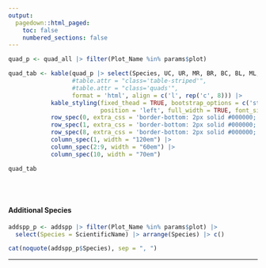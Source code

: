 ```yaml
---
output: 
  pagedown::html_paged:
    toc: false
    numbered_sections: false
---
```


```r
quad_p <- quad_all |> filter(Plot_Name %in% params$plot) 

quad_tab <- kable(quad_p |> select(Species, UC, UR, MR, BR, BC, BL, ML, UL, Note),
                  #table.attr = "class='table-striped'", 
                  #table.attr = "class='quads'",
                  format = 'html', align = c('l', rep('c', 8))) |> 
            kable_styling(fixed_thead = TRUE, bootstrap_options = c('striped'),
                          position = 'left', full_width = TRUE, font_size = 9) |> 
            row_spec(0, extra_css = 'border-bottom: 2px solid #000000;') |> 
            row_spec(1, extra_css = 'border-bottom: 2px solid #000000;') |> 
            row_spec(8, extra_css = 'border-bottom: 2px solid #000000;') |> 
            column_spec(1, width = "120em") |> 
            column_spec(2:9, width = "60em") |> 
            column_spec(10, width = "70em")
```

<div class = 'quads'>
```r
quad_tab
```
</div>
<br>
<br>

#### Additional Species
```r
addspp_p <- addspp |> filter(Plot_Name %in% params$plot) |> 
  select(Species = ScientificName) |> arrange(Species) |> c()

```

```r
cat(noquote(addspp_p$Species), sep = ", ")
```

<hr>